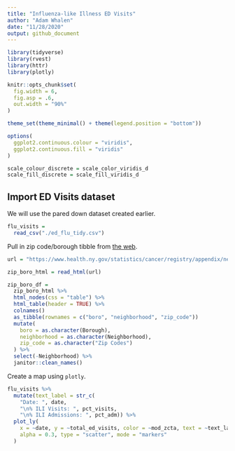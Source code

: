 ```yaml
---
title: "Influenza-like Illness ED Visits"
author: "Adam Whalen"
date: "11/28/2020"
output: github_document
---
```


```r
library(tidyverse)
library(rvest)
library(httr)
library(plotly)

knitr::opts_chunk$set(
  fig.width = 6,
  fig.asp = .6,
  out.width = "90%"
)

theme_set(theme_minimal() + theme(legend.position = "bottom"))

options(
  ggplot2.continuous.colour = "viridis",
  ggplot2.continuous.fill = "viridis"
)

scale_colour_discrete = scale_color_viridis_d
scale_fill_discrete = scale_fill_viridis_d
```

## Import ED Visits dataset

We will use the pared down dataset created earlier.

```r
flu_visits = 
  read_csv("./ed_flu_tidy.csv")
```

Pull in zip code/borough tibble from [the web]("https://www.health.ny.gov/statistics/cancer/registry/appendix/neighborhoods.htm").

```r
url = "https://www.health.ny.gov/statistics/cancer/registry/appendix/neighborhoods.htm"

zip_boro_html = read_html(url)

zip_boro_df = 
  zip_boro_html %>% 
  html_nodes(css = "table") %>% 
  html_table(header = TRUE) %>% 
  colnames()
  as_tibble(rownames = c("boro", "neighborhood", "zip_code"))
  mutate(
    boro = as.character(Borough),
    neighborhood = as.character(Neighborhood),
    zip_code = as.character("Zip Codes")
  ) %>% 
  select(-Neighborhood) %>% 
  janitor::clean_names()

```




Create a map using `plotly`.

```r
flu_visits %>% 
  mutate(text_label = str_c(
    "Date: ", date, 
    "\n% ILI Visits: ", pct_visits,
    "\n% ILI Admissions: ", pct_adm)) %>% 
  plot_ly(
    x = ~date, y = ~total_ed_visits, color = ~mod_zcta, text = ~text_label,
    alpha = 0.3, type = "scatter", mode = "markers"
  )
```

